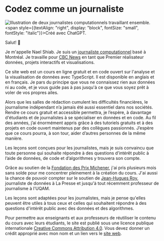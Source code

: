 
# Codez comme un journaliste

![Illustration de deux journalistes computationnels travaillant ensemble.](/assets/sharing-v1.jpg)
<span style={{textAlign: "right", display: "block", fontSize: "small", fontStyle: "italic"}}>Créé avec ChatGPT.</span>

Salut! 👋

Je m'appelle Nael Shiab. Je suis un [journaliste computationnel](https://www.naelshiab.com/) basé à Montréal. Je travaille pour [CBC News](https://www.cbc.ca/news) en tant que Premier réalisateur données, projets interactifs et visualisations.

Ce site web est un cours en ligne gratuit et en code ouvert sur l'analyse et la visualisation de données avec TypeScript. Il est disponible en anglais et en français. Je pars du principe que vous ne connaissez rien aux données ni au code, et je vous guide pas à pas jusqu'à ce que vous soyez prêt à voler de vos propres ailes.

Alors que les salles de rédaction cumulent les difficultés financières, le journalisme indépendant n’a jamais été aussi essentiel dans nos sociétés. Rendre ce cours gratuit et accessible permettra, je l’espère, à davantage d'étudiants et de journalistes à se spécialiser en données et en code. Au fil des années, j’ai énormément appris grâce à des tutoriels gratuits et à des projets en code ouvert maintenus par des collègues passionnés. J’espère que ce cours pourra, à son tour, aider d’autres personnes de la même manière.

Les leçons sont conçues pour les journalistes, mais je suis convaincu que toute personne qui souhaite répondre à des questions d’intérêt public à l’aide de données, de code et d’algorithmes y trouvera son compte.

Grâce au soutien de la [Fondation des Prix Michener](https://www.prixmichener.ca/media-release/la-fondation-des-prix-michener-devoile-les-laureat-e-s-de-ses-bourses-pour-lannee-2024/), j'ai pris plusieurs mois sans solde pour me concentrer pleinement à la création du cours. J'ai aussi la chance de pouvoir compter sur le soutien de [Jean-Hugues Roy](https://github.com/jhroy), journaliste de données à La Presse et jusqu'à tout récemment professeur de journalisme à l'UQAM.

Les leçons sont adaptées pour les journalistes, mais je pense qu'elles peuvent être utiles à tous ceux et celles qui souhaitent répondre à des questions d'intérêt public avec des données et des algorithmes.

Pour permettre aux enseignants et aux professeurs de réutiliser le contenu du cours avec leurs étudiants, le site est publié sous une licence publique internationale [Creative Commons Attribution 4.0](https://creativecommons.org/licenses/by/4.0/?ref=chooser-v1). Vous devez donner un crédit approprié avec mon nom et un lien vers le [site web](https://www.code-like-a-journalist.com/).

<NoticeIntro lang="fr" />